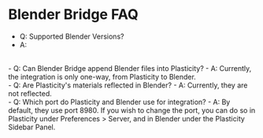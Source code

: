 # Blender Bridge FAQ

- Q: Supported Blender Versions?
- A:
<br />
- Q: Can Blender Bridge append Blender files into Plasticity?
- A: Currently, the integration is only one-way, from Plasticity to Blender.
<br />
- Q: Are Plasticity's materials reflected in Blender?
- A: Currently, they are not reflected.
<br />
- Q: Which port do Plasticity and Blender use for integration?
- A: By default, they use port 8980. If you wish to change the port, you can do so in Plasticity under Preferences > Server, and in Blender under the Plasticity Sidebar Panel.




